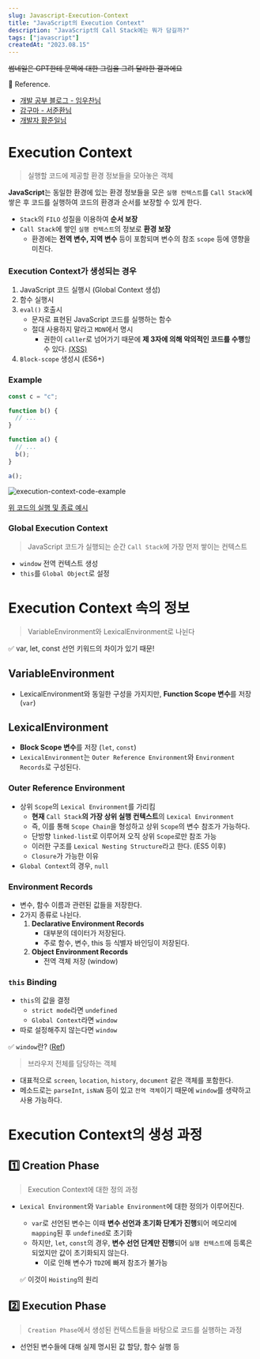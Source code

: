 ```yaml
---
slug: Javascript-Execution-Context
title: "JavaScript의 Execution Context"
description: "JavaScript의 Call Stack에는 뭐가 담길까?"
tags: ["javascript"]
createdAt: "2023.08.15"
---
```


<strike>썸네일은 GPT한테 문맥에 대한 그림을 그려 달라한 결과에요</strike>

📌 Reference.

- [개발 공부 블로그 - 임우찬님](https://m.blog.naver.com/dlaxodud2388/222655214381)
- [감구마 - 서준환님](https://gamguma.dev/post/2022/04/js_execution_context)
- [개발자 황준일님](https://junilhwang.github.io/TIL/Javascript/Domain/Execution-Context/#_2-%E1%84%89%E1%85%B5%E1%86%AF%E1%84%92%E1%85%A2%E1%86%BC-%E1%84%8F%E1%85%A5%E1%86%AB%E1%84%90%E1%85%A6%E1%86%A8%E1%84%89%E1%85%B3%E1%84%90%E1%85%B3-%E1%84%80%E1%85%AE%E1%84%89%E1%85%A5%E1%86%BC)

##

# Execution Context

> 실행할 코드에 제공할 환경 정보들을 모아놓은 객체

**JavaScript**는 동일한 환경에 있는 환경 정보들을 모은 `실행 컨텍스트`를 `Call Stack`에 쌓은 후 코드를 실행하여 코드의 환경과 순서를 보장할 수 있게 한다.

- `Stack`의 `FILO` 성질을 이용하여 **순서 보장**
- `Call Stack`에 쌓인 `실행 컨텍스트`의 정보로 **환경 보장**
  - 환경에는 **전역 변수, 지역 변수** 등이 포함되며 변수의 참조 `scope` 등에 영향을 미친다.

### Execution Context가 생성되는 경우

1. JavaScript 코드 실행시 (Global Context 생성)
2. 함수 실행시
3. `eval()` 호출시
   - 문자로 표현된 JavaScript 코드를 실행하는 함수
   - 절대 사용하지 말라고 `MDN`에서 명시
     - 권한이 `caller`로 넘어가기 때문에 **제 3자에 의해 악의적인 코드를 수행**할 수 있다. <u>(XSS)</u>
4. `Block-scope` 생성시 (ES6+)

### Example

```jsx showLineNumbers
const c = "c";

function b() {
  // ...
}

function a() {
  // ...
  b();
}

a();
```

![execution-context-code-example](/post-images/develop/Javascript-Execution-Context/1.png)

[위 코드의 실행 및 종료 예시](https://gamguma.dev/post/2022/04/js_execution_context)

### Global Execution Context

> JavaScript 코드가 실행되는 순간 `Call Stack`에 가장 먼저 쌓이는 컨텍스트

- `window` 전역 컨텍스트 생성
- `this`를 `Global Object`로 설정

##

# Execution Context 속의 정보

> VariableEnvironment와 LexicalEnvironment로 나뉜다

✅ var, let, const 선언 키워드의 차이가 있기 때문!

## VariableEnvironment

- LexicalEnvironment와 동일한 구성을 가지지만, **Function Scope 변수**를 저장 (`var`)

## LexicalEnvironment

- **Block Scope 변수**를 저장 (`let`, `const`)
- `LexicalEnvironment`는 `Outer Reference Environment`와 `Environment Records`로 구성된다.

### Outer Reference Environment

- 상위 `Scope`의 `Lexical Environment`를 가리킴
  - **현재** `Call Stack`**의 가장 상위 실행 컨텍스트**의 `Lexical Environment`
  - 즉, 이를 통해 `Scope Chain`을 형성하고 상위 `Scope`의 변수 참조가 가능하다.
  - 단방향 `linked-list`로 이루어져 오직 상위 `Scope`로만 참조 가능
  - 이러한 구조를 `Lexical Nesting Structure`라고 한다. (ES5 이후)
  - `Closure`가 가능한 이유
- `Global Context`의 경우, `null`

### Environment Records

- 변수, 함수 이름과 관련된 값들을 저장한다.
- 2가지 종류로 나뉜다.
  1. **Declarative Environment Records**
     - 대부분의 데이터가 저장된다.
     - 주로 함수, 변수, this 등 식별자 바인딩이 저장된다.
  2. **Object Environment Records**
     - 전역 객체 저장 (window)

### `this` Binding

- `this`의 값을 결정
  - `strict mode`라면 `undefined`
  - `Global Context`라면 `window`
- 따로 설정해주지 않는다면 `window`

✅ `window`란? ([Ref](https://www.zerocho.com/category/Javascript/post/573b321aa54b5e8427432946))

> 브라우저 전체를 담당하는 객체

- 대표적으로 `screen`, `location`, `history`, `document` 같은 객체를 포함한다.
- 메소드로는 `parseInt`, `isNaN` 등이 있고 `전역 객체`이기 때문에 `window`를 생략하고 사용 가능하다.

##

# Execution Context의 생성 과정

## 1️⃣ Creation Phase

> Execution Context에 대한 정의 과정

- `Lexical Environment`와 `Variable Environment`에 대한 정의가 이루어진다.

  - `var`로 선언된 변수는 이때 **변수 선언과 초기화 단계가 진행**되어 메모리에 `mapping`된 후 `undefined`로 초기화
  - 하지만, `let`, `const`의 경우, **변수 선언 단계만 진행**되어 `실행 컨텍스트`에 등록은 되었지만 값이 초기화되지 않는다.
    - 이로 인해 변수가 `TDZ`에 빠져 참조가 불가능

  ✅ 이것이 `Hoisting`의 원리

## 2️⃣ Execution Phase

> `Creation Phase`에서 생성된 컨텍스트들을 바탕으로 코드를 실행하는 과정

- 선언된 변수들에 대해 실제 명시된 값 할당, 함수 실행 등
